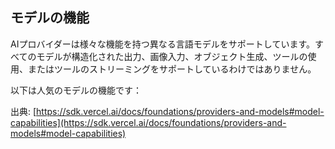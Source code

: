 ## モデルの機能


AIプロバイダーは様々な機能を持つ異なる言語モデルをサポートしています。すべてのモデルが構造化された出力、画像入力、オブジェクト生成、ツールの使用、またはツールのストリーミングをサポートしているわけではありません。

以下は人気のモデルの機能です：

<ProviderTable />

出典: [https://sdk.vercel.ai/docs/foundations/providers-and-models#model-capabilities](https://sdk.vercel.ai/docs/foundations/providers-and-models#model-capabilities)
